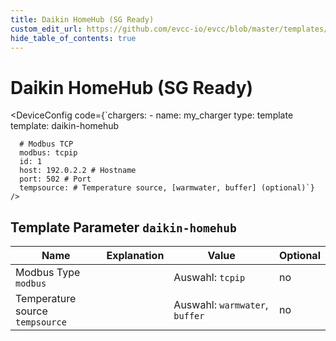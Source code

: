 ```yaml
---
title: Daikin HomeHub (SG Ready)
custom_edit_url: https://github.com/evcc-io/evcc/blob/master/templates/definition/charger/daikin-homehub.yaml
hide_table_of_contents: true
---
```



# Daikin HomeHub (SG Ready)

<div className="device-detail-container">
  <div className="device-detail-content">
    <DeviceFeatures features="" />

<DeviceConfig code={`chargers:
    - name: my_charger
      type: template
      template: daikin-homehub
      
      # Modbus TCP
      modbus: tcpip
      id: 1
      host: 192.0.2.2 # Hostname
      port: 502 # Port
      tempsource: # Temperature source, [warmwater, buffer] (optional)`}  />
  </div>
  <div className="device-detail-icon">
    <evcc-icon
      type="charger"
      name="daikin-homehub-sg-ready"
      size="400px"
      alt="Daikin HomeHub (SG Ready)"
      className="device-detail-icon-img"
    ></evcc-icon>
  </div>
</div>

## Template Parameter `daikin-homehub`

| Name | Explanation | Value | Optional |
|-----------|-------------|-------|----------|
| Modbus Type<br/>`modbus` |  | Auswahl: `tcpip` | no |
| Temperature source<br/>`tempsource` |  | Auswahl: `warmwater`, `buffer` | no |


